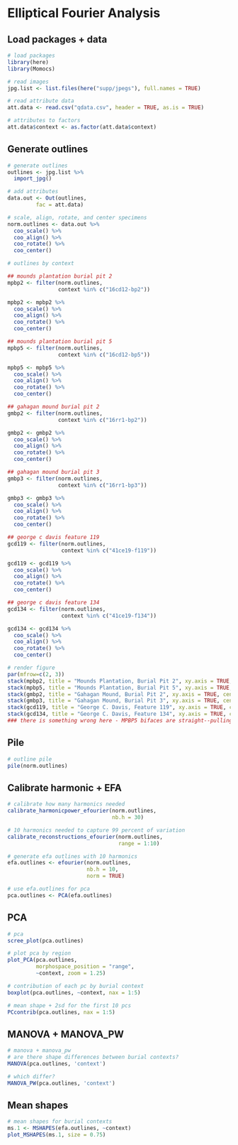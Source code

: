 # Elliptical Fourier Analysis

## Load packages + data

```r
# load packages
library(here)
library(Momocs)

# read images
jpg.list <- list.files(here("supp/jpegs"), full.names = TRUE)

# read attribute data
att.data <- read.csv("qdata.csv", header = TRUE, as.is = TRUE)

# attributes to factors
att.data$context <- as.factor(att.data$context)
```

## Generate outlines

```r
# generate outlines
outlines <- jpg.list %>%
  import_jpg()

# add attributes
data.out <- Out(outlines, 
         fac = att.data)

# scale, align, rotate, and center specimens
norm.outlines <- data.out %>% 
  coo_scale() %>%
  coo_align() %>% 
  coo_rotate() %>% 
  coo_center()

# outlines by context

## mounds plantation burial pit 2
mpbp2 <- filter(norm.outlines, 
                context %in% c("16cd12-bp2"))

mpbp2 <- mpbp2 %>% 
  coo_scale() %>%
  coo_align() %>%
  coo_rotate() %>% 
  coo_center()

## mounds plantation burial pit 5
mpbp5 <- filter(norm.outlines, 
                context %in% c("16cd12-bp5"))

mpbp5 <- mpbp5 %>% 
  coo_scale() %>%
  coo_align() %>%
  coo_rotate() %>% 
  coo_center()

## gahagan mound burial pit 2
gmbp2 <- filter(norm.outlines, 
                context %in% c("16rr1-bp2"))

gmbp2 <- gmbp2 %>% 
  coo_scale() %>%
  coo_align() %>%
  coo_rotate() %>% 
  coo_center()

## gahagan mound burial pit 3
gmbp3 <- filter(norm.outlines, 
                context %in% c("16rr1-bp3"))

gmbp3 <- gmbp3 %>% 
  coo_scale() %>%
  coo_align() %>%
  coo_rotate() %>% 
  coo_center()

## george c davis feature 119
gcd119 <- filter(norm.outlines, 
                 context %in% c("41ce19-f119"))

gcd119 <- gcd119 %>% 
  coo_scale() %>%
  coo_align() %>%
  coo_rotate() %>% 
  coo_center()

## george c davis feature 134
gcd134 <- filter(norm.outlines, 
                 context %in% c("41ce19-f134"))

gcd134 <- gcd134 %>% 
  coo_scale() %>%
  coo_align() %>%
  coo_rotate() %>% 
  coo_center()

# render figure
par(mfrow=c(2, 3))
stack(mpbp2, title = "Mounds Plantation, Burial Pit 2", xy.axis = TRUE, centroid = FALSE)
stack(mpbp5, title = "Mounds Plantation, Burial Pit 5", xy.axis = TRUE, centroid = FALSE)
stack(gmbp2, title = "Gahagan Mound, Burial Pit 2", xy.axis = TRUE, centroid = FALSE)
stack(gmbp3, title = "Gahagan Mound, Burial Pit 3", xy.axis = TRUE, centroid = FALSE)
stack(gcd119, title = "George C. Davis, Feature 119", xy.axis = TRUE, centroid = FALSE)
stack(gcd134, title = "George C. Davis, Feature 134", xy.axis = TRUE, centroid = FALSE)
### there is something wrong here - MPBP5 bifaces are straight--pulling incorrect samples? pile may fix this.
```

## Pile

```r
# outline pile
pile(norm.outlines)
```

## Calibrate harmonic + EFA

```r
# calibrate how many harmonics needed
calibrate_harmonicpower_efourier(norm.outlines, 
                                 nb.h = 30)

# 10 harmonics needed to capture 99 percent of variation
calibrate_reconstructions_efourier(norm.outlines, 
                                   range = 1:10)

# generate efa outlines with 10 harmonics
efa.outlines <- efourier(norm.outlines, 
                         nb.h = 10, 
                         norm = TRUE)

# use efa.outlines for pca
pca.outlines <- PCA(efa.outlines)
```

## PCA

```r
# pca 
scree_plot(pca.outlines)

# plot pca by region
plot_PCA(pca.outlines, 
         morphospace_position = "range",
         ~context, zoom = 1.25)

# contribution of each pc by burial context
boxplot(pca.outlines, ~context, nax = 1:5)

# mean shape + 2sd for the first 10 pcs
PCcontrib(pca.outlines, nax = 1:5)
```

## MANOVA + MANOVA_PW

```r
# manova + manova_pw
# are there shape differences between burial contexts?
MANOVA(pca.outlines, 'context')

# which differ?
MANOVA_PW(pca.outlines, 'context')
```

## Mean shapes

```r
# mean shapes for burial contexts
ms.1 <- MSHAPES(efa.outlines, ~context)
plot_MSHAPES(ms.1, size = 0.75)
```
